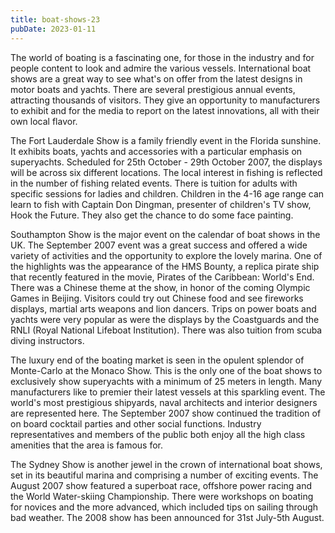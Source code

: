 ```yaml
---
title: boat-shows-23
pubDate: 2023-01-11
---
```


The world of boating is a fascinating one, for those in the industry and for people content to look and admire the various vessels. International boat shows are a great way to see what's on offer from the latest designs in motor boats and yachts. There are several prestigious annual events, attracting thousands of visitors. They give an opportunity to manufacturers to exhibit and for the media to report on the latest innovations, all with their own local flavor.

The Fort Lauderdale Show is a family friendly event in the Florida sunshine. It exhibits boats, yachts and accessories with a particular emphasis on superyachts. Scheduled for 25th October - 29th October 2007, the displays will be across six different locations. The local interest in fishing is reflected in the number of fishing related events. There is tuition for adults with specific sessions for ladies and children. Children in the 4-16 age range can learn to fish with Captain Don Dingman, presenter of children's TV show, Hook the Future. They also get the chance to do some face painting.

Southampton Show is the major event on the calendar of boat shows in the UK. The September 2007 event was a great success and offered a wide variety of activities and the opportunity to explore the lovely marina. One of the highlights was the appearance of the HMS Bounty, a replica pirate ship that recently featured in the movie, Pirates of the Caribbean: World's End. There was a Chinese theme at the show, in honor of the coming Olympic Games in Beijing. Visitors could try out Chinese food and see fireworks displays, martial arts weapons and lion dancers. Trips on power boats and yachts were very popular as were the displays by the Coastguards and the RNLI (Royal National Lifeboat Institution). There was also tuition from scuba diving instructors.

The luxury end of the boating market is seen in the opulent splendor of Monte-Carlo at the Monaco Show. This is the only one of the boat shows to exclusively show superyachts with a minimum of 25 meters in length. Many manufacturers like to premier their latest vessels at this sparkling event. The world's most prestigious shipyards, naval architects and interior designers are represented here. The September 2007 show continued the tradition of on board cocktail parties and other social functions. Industry representatives and members of the public both enjoy all the high class amenities that the area is famous for.

The Sydney Show is another jewel in the crown of international boat shows, set in its beautiful marina and comprising a number of exciting events. The August 2007 show featured a superboat race, offshore power racing and the World Water-skiing Championship. There were workshops on boating for novices and the more advanced, which included tips on sailing through bad weather. The 2008 show has been announced for 31st July-5th August.